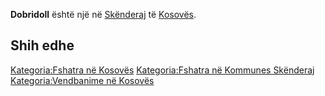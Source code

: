 {{Fshat në 
 | Emri                = Dobridoll
 | EmriAlt                = 
 | NAME_SHORT_FORM=      
 | NAME_GENERIC=      
 | NAME_SORT_NAME_RO=      DOBRIDOLL
 | FULL_NAME_RO = Dobridoll
 | FULL_NAME_ND_RO=Dobridoll
 | SORT_NAME_RG=DOBRIDOLL
 | FULL_NAME_RG=Dobridoll
 | FULL_NAME_ND_RG=Dobridoll
 | SRP_NAME_SHORT_FORM=      
 | SRP_NAME_GENERIC=      
 | SRP_NAME_SORT_NAME_RO=      
 | SRP_FULL_NAME_RO = 
 | SRP_FULL_NAME_ND_RO=
 | SRP_SORT_NAME_RG=
 | SRP_FULL_NAME_RG=
 | SRP_FULL_NAME_ND_RG=
 | Emri (Rasa dhanore) = 
 | Figura              = 
 | Shteti              = Kosovo
 | Komuna              = Skënderaj
 | Kodi postar         = 
 | Sipërfaqja          = 

 | Popullsia           = 

 | Regj. i popullsisë  = 
 | Dend. e popullsisë  = 
 | Faqja zyrtare       = 
 <!--- Koordinatat ----> 
 | Gjerësia            = 42.441111
 | Gjatësia            = 20.535
 | Lartësia            = 
}}
'''Dobridoll''' është një [[]] në [[Skënderaj]] të [[Kosovës]].

<!-- == Gjeografia == -->
<!-- == Historia == -->
<!-- == Demografia == -->
== Shih edhe ==
{{Komuna Skënderaj}}
{{Kosovo-Administrata-Cung}}

[[Kategoria:Fshatra në Kosovës]]
[[Kategoria:Fshatra në Kommunes Skënderaj]]
[[Kategoria:Vendbanime në Kosovës]]